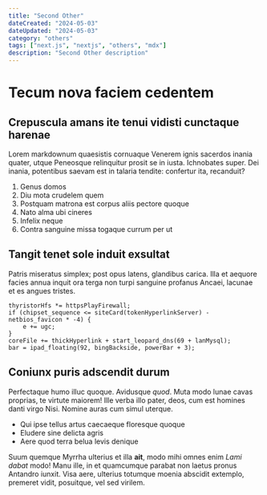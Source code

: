 ```yaml
---
title: "Second Other"
dateCreated: "2024-05-03"
dateUpdated: "2024-05-03"
category: "others"
tags: ["next.js", "nextjs", "others", "mdx"]
description: "Second Other description"
---
```


# Tecum nova faciem cedentem

## Crepuscula amans ite tenui vidisti cunctaque harenae

Lorem markdownum quaesistis cornuaque Venerem ignis sacerdos inania quater,
utque Peneosque relinquitur prosit se in iusta. Ichnobates super. Dei inania,
potentibus saevam est in talaria tendite: confertur ita, recanduit?

1. Genus domos
2. Diu mota crudelem quem
3. Postquam matrona est corpus aliis pectore quoque
4. Nato alma ubi cineres
5. Infelix neque
6. Contra sanguine missa togaque currum per ut

## Tangit tenet sole induit exsultat

Patris miseratus simplex; post opus latens, glandibus carica. Illa et aequore
facies annua inquit ora terga non turpi sanguine profanus Ancaei, lacunae et es
angues tristes.

```
thyristorHfs *= httpsPlayFirewall;
if (chipset_sequence <= siteCard(tokenHyperlinkServer) - netbios_favicon * -4) {
    e += ugc;
}
coreFile += thickHyperlink + start_leopard_dns(69 + lanMysql);
bar = ipad_floating(92, bingBackside, powerBar + 3);
```

## Coniunx puris adscendit durum

Perfectaque humo illuc quoque. Avidusque *quod*. Muta modo lunae cavas proprias,
te virtute maiorem! Ille verba illo pater, deos, cum est homines danti virgo
Nisi. Nomine auras cum simul uterque.

- Qui ipse tellus artus caecaeque floresque quoque
- Eludere sine delicta agris
- Aere quod terra belua levis denique

Suum quemque Myrrha ulterius et illa **ait**, modo mihi omnes enim *Lami dabat*
modo! Manu ille, in et quamcumque parabat non laetus pronus Antandro iunxit.
Visa aere, ulterius totumque moenia abscidit extemplo, premeret vidit,
posuitque, vel sed virilem.
